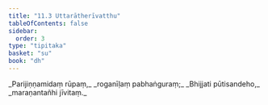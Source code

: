 ```yaml
---
title: "11.3 Uttarātherīvatthu"
tableOfContents: false
sidebar:
  order: 3
type: "tipitaka"
basket: "su"
book: "dh"
---
```



<DynamicBreadcrumb />

<Division number="148" book="dh" bookNo="18" page="35">

<Paragraph number="159" type="verses" book="dh">
_Parijiṇṇamidaṃ rūpaṃ,_  
_roganīḷaṃ pabhaṅguraṃ;_  
_Bhijjati pūtisandeho,_  
_maraṇantañhi jīvitaṃ._
</Paragraph>
</Division>